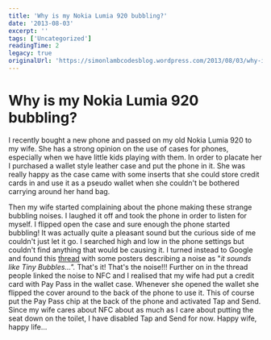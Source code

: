 ```yaml
---
title: 'Why is my Nokia Lumia 920 bubbling?'
date: '2013-08-03'
excerpt: ''
tags: ['Uncategorized']
readingTime: 2
legacy: true
originalUrl: 'https://simonlambcodesblog.wordpress.com/2013/08/03/why-is-my-nokia-lumia-920-bubbling/'
---
```


# Why is my Nokia Lumia 920 bubbling?

I recently bought a new phone and passed on my old Nokia Lumia 920 to my wife. She has a strong opinion on the use of cases for phones, especially when we have little kids playing with them. In order to placate her I purchased a wallet style leather case and put the phone in it.
She was really happy as the case came with some inserts that she could store credit cards in and use it as a pseudo wallet when she couldn't be bothered carrying around her hand bag.

Then my wife started complaining about the phone making these strange bubbling noises. I laughed it off and took the phone in order to listen for myself. I flipped open the case and sure enough the phone started bubbling! It was actually quite a pleasant sound but the curious side of me couldn't just let it go.
I searched high and low in the phone settings but couldn't find anything that would be causing it. I turned instead to Google and found this [thread](http://discussions.nokia.com/t5/Nokia-Lumia/Nokia-Lumia-920-Random-Notification-Sounds/td-p/1606116) with some posters describing a noise as "_it sounds like Tiny Bubbles..."._ That's it! That's the noise!!!
Further on in the thread people linked the noise to NFC and I realised that my wife had put a credit card with Pay Pass in the wallet case. Whenever she opened the wallet she flipped the cover around to the back of the phone to use it. This of course put the Pay Pass chip at the back of the phone and activated Tap and Send.
Since my wife cares about NFC about as much as I care about putting the seat down on the toilet, I have disabled Tap and Send for now. Happy wife, happy life...
